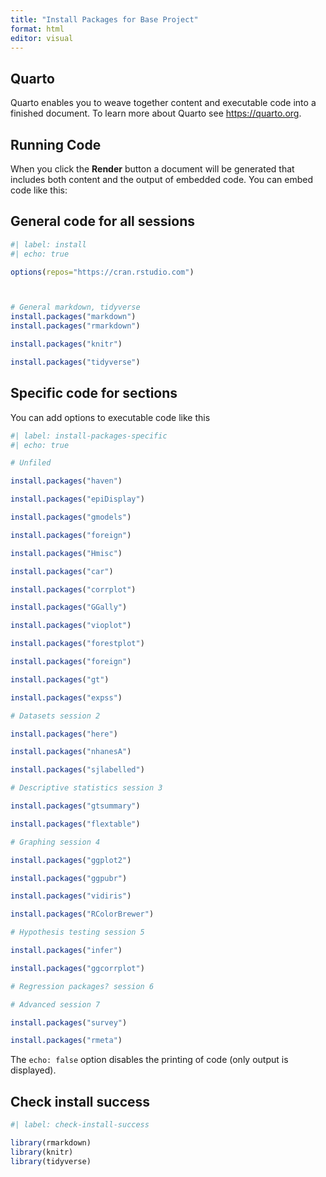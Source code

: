 ```yaml
---
title: "Install Packages for Base Project"
format: html
editor: visual
---
```


## Quarto

Quarto enables you to weave together content and executable code into a finished document. To learn more about Quarto see <https://quarto.org>.

## Running Code

When you click the **Render** button a document will be generated that includes both content and the output of embedded code. You can embed code like this:

## General code for all sessions


```r
#| label: install
#| echo: true

options(repos="https://cran.rstudio.com")



# General markdown, tidyverse
install.packages("markdown")
install.packages("rmarkdown")

install.packages("knitr")

install.packages("tidyverse")


```

## Specific code for sections

You can add options to executable code like this

```r
#| label: install-packages-specific
#| echo: true

# Unfiled

install.packages("haven")

install.packages("epiDisplay")

install.packages("gmodels")

install.packages("foreign")

install.packages("Hmisc")

install.packages("car")

install.packages("corrplot")

install.packages("GGally")

install.packages("vioplot")

install.packages("forestplot")

install.packages("foreign")

install.packages("gt")

install.packages("expss")

# Datasets session 2

install.packages("here")

install.packages("nhanesA")

install.packages("sjlabelled")

# Descriptive statistics session 3

install.packages("gtsummary")

install.packages("flextable")

# Graphing session 4

install.packages("ggplot2")

install.packages("ggpubr")

install.packages("vidiris")

install.packages("RColorBrewer")

# Hypothesis testing session 5

install.packages("infer")

install.packages("ggcorrplot")

# Regression packages? session 6

# Advanced session 7

install.packages("survey")

install.packages("rmeta")

```

The `echo: false` option disables the printing of code (only output is displayed).

## Check install success

```r
#| label: check-install-success

library(rmarkdown)
library(knitr)
library(tidyverse)

```
